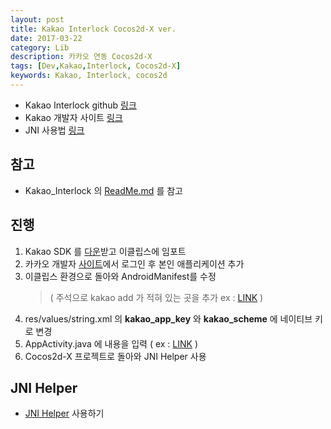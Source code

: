 ```yaml
---
layout: post
title: Kakao Interlock Cocos2d-X ver.
date: 2017-03-22
category: Lib
description: 카카오 연동 Cocos2d-X
tags: [Dev,Kakao,Interlock, Cocos2d-X]
keywords: Kakao, Interlock, cocos2d
---
```


- Kakao Interlock github [링크](https://github.com/kyechan99/Kakao_Interlock)
- Kakao 개발자 사이트 [링크](https://developers.kakao.com/)
- JNI 사용법 [링크](http://blog.naver.com/kyechan99/220552861010)

## 참고
- Kakao_Interlock 의 [ReadMe.md](https://github.com/kyechan99/Kakao_Interlock/blob/master/README.md) 를 참고


## 진행
1. Kakao SDK 를 [다운](https://developers.kakao.com/sdk/latest-android-sdk-for-eclipse)받고 이클립스에 임포트
2. 카카오 개발자 [사이트](https://accounts.kakao.com/login?continue=https://developers.kakao.com/login?redirectUrl=%2Fapps)에서 로그인 후 본인 애플리케이션 추가
3. 이클립스 환경으로 돌아와 AndroidManifest를 수정 
    > ( 주석으로 kakao add 가 적혀 있는 곳을 추가 ex : [LINK](https://github.com/kyechan99/Kakao_Interlock/blob/master/kakaoLink/AndroidManifest.xml) )
4. res/values/string.xml 의 **kakao_app_key** 와 **kakao_scheme** 에 네이티브 키로 변경
5. AppActivity.java 에 내용을 입력 ( ex : [LINK](https://github.com/kyechan99/Kakao_Interlock/blob/master/kakaoLink/src/org/cocos2dx/cpp/AppActivity.java) )
6. Cocos2d-X 프로젝트로 돌아와 JNI Helper 사용

## JNI Helper
  - [JNI Helper](https://kyechan99.github.io/2017/03/22/JNI-Helper-Cocos2dX/) 사용하기
